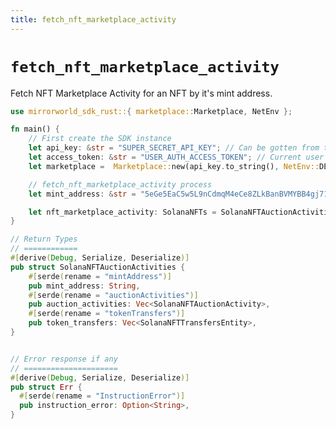```yaml
---
title: fetch_nft_marketplace_activity
---
```


# `fetch_nft_marketplace_activity`
Fetch NFT Marketplace Activity for an NFT by it's mint address.

```rust
use mirrorworld_sdk_rust::{ marketplace::Marketplace, NetEnv };

fn main() {
    // First create the SDK instance
    let api_key: &str = "SUPER_SECRET_API_KEY"; // Can be gotten from the developer dashboard
    let access_token: &str = "USER_AUTH_ACCESS_TOKEN"; // Current user's auth token
    let marketplace =  Marketplace::new(api_key.to_string(), NetEnv::DEVNET, access_token.to_string());

    // fetch_nft_marketplace_activity process
    let mint_address: &str = "5eGe5EaC5w5L9nCdmqM4eCe8ZLkBanBVMYBB4gj71qg";

    let nft_marketplace_activity: SolanaNFTs = SolanaNFTAuctionActivities.fetch_nft_marketplace_activity(mint_address).await.unwrap();
}

// Return Types
// ============
#[derive(Debug, Serialize, Deserialize)]
pub struct SolanaNFTAuctionActivities {
    #[serde(rename = "mintAddress")]
    pub mint_address: String,
    #[serde(rename = "auctionActivities")]
    pub auction_activities: Vec<SolanaNFTAuctionActivity>,
    #[serde(rename = "tokenTransfers")]
    pub token_transfers: Vec<SolanaNFTTransfersEntity>,
}


// Error response if any
// =====================
#[derive(Debug, Serialize, Deserialize)]
pub struct Err {
  #[serde(rename = "InstructionError")]
  pub instruction_error: Option<String>,
}
```
